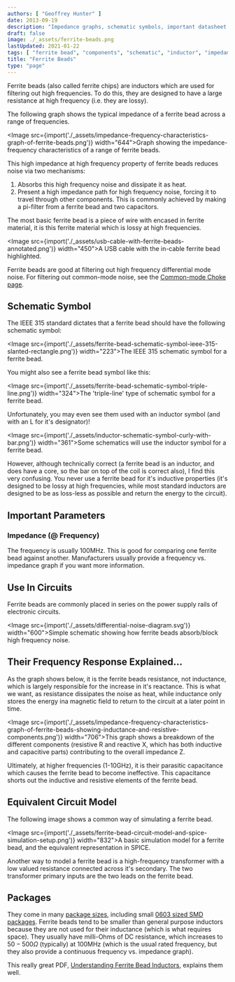 ```yaml
---
authors: [ "Geoffrey Hunter" ]
date: 2013-09-19
description: "Impedance graphs, schematic symbols, important datasheet parameters, uses, example circuits and more info on ferrite beads."
draft: false
image: ./_assets/ferrite-beads.png
lastUpdated: 2021-01-22
tags: [ "ferrite bead", "components", "schematic", "inductor", "impedance", "PCBs", "filter", "high frequency" ]
title: "Ferrite Beads"
type: "page"
---
```


Ferrite beads (also called ferrite chips) are inductors which are used for filtering out high frequencies. To do this, they are designed to have a large resistance at high frequency (i.e. they are lossy).

The following graph shows the typical impedance of a ferrite bead across a range of frequencies.

<Image src={import('./_assets/impedance-frequency-characteristics-graph-of-ferrite-beads.png')} width="644">Graph showing the impedance-frequency characteristics of a range of ferrite beads.</Image>

This high impedance at high frequency property of ferrite beads reduces noise via two mechanisms:

1. Absorbs this high frequency noise and dissipate it as heat.
1. Present a high impedance path for high frequency noise, forcing it to travel through other components. This is commonly achieved by making a pi-filter from a ferrite bead and two capacitors.

The most basic ferrite bead is a piece of wire with encased in ferrite material, it is this ferrite material which is lossy at high frequencies.

<Image src={import('./_assets/usb-cable-with-ferrite-beads-annotated.png')} width="450">A USB cable with the in-cable ferrite bead highlighted.</Image>

Ferrite beads are good at filtering out high frequency differential mode noise. For filtering out common-mode noise, see the [Common-mode Choke page](/electronics/components/common-mode-chokes).

## Schematic Symbol

The IEEE 315 standard dictates that a ferrite bead should have the following schematic symbol:

<Image src={import('./_assets/ferrite-bead-schematic-symbol-ieee-315-slanted-rectangle.png')} width="223">The IEEE 315 schematic symbol for a ferrite bead.</Image>

You might also see a ferrite bead symbol like this:

<Image src={import('./_assets/ferrite-bead-schematic-symbol-triple-line.png')} width="324">The 'triple-line' type of schematic symbol for a ferrite bead.</Image>

Unfortunately, you may even see them used with an inductor symbol (and with an L for it's designator)!

<Image src={import('./_assets/inductor-schematic-symbol-curly-with-bar.png')} width="361">Some schematics will use the inductor symbol for a ferrite bead.</Image>

However, although technically correct (a ferrite bead is an inductor, and does have a core, so the bar on top of the coil is correct also), I find this very confusing. You never use a ferrite bead for it's inductive properties (it's designed to be lossy at high frequencies, while most standard inductors are designed to be as loss-less as possible and return the energy to the circuit).

## Important Parameters

### Impedance (@ Frequency)

The frequency is usually 100MHz. This is good for comparing one ferrite bead against another. Manufacturers usually provide a frequency vs. impedance graph if you want more information.

## Use In Circuits

Ferrite beads are commonly placed in series on the power supply rails of electronic circuits.

<Image src={import('./_assets/differential-noise-diagram.svg')} width="600">Simple schematic showing how ferrite beads absorb/block high frequency noise.</Image>

## Their Frequency Response Explained...

As the graph shows below, it is the ferrite beads resistance, not inductance, which is largely responsible for the increase in it's reactance. This is what we want, as resistance dissipates the noise as heat, while inductance only stores the energy ina magnetic field to return to the circuit at a later point in time.

<Image src={import('./_assets/impedance-frequency-characteristics-graph-of-ferrite-beads-showing-inductance-and-resistive-components.png')} width="706">This graph shows a breakdown of the different components (resistive R and reactive X, which has both inductive and capacitive parts) contributing to the overall impedance Z.</Image>

Ultimately, at higher frequencies (1-10GHz), it is their parasitic capacitance which causes the ferrite bead to become ineffective. This capacitance shorts out the inductive and resistive elements of the ferrite bead.

## Equivalent Circuit Model

The following image shows a common way of simulating a ferrite bead.

<Image src={import('./_assets/ferrite-bead-circuit-model-and-spice-simulation-setup.png')} width="832">A basic simulation model for a ferrite bead, and the equivalent representation in SPICE.</Image>

Another way to model a ferrite bead is a high-frequency transformer with a low valued resistance connected across it's secondary. The two transformer primary inputs are the two leads on the ferrite bead.

## Packages

They come in many [package sizes](/pcb-design/component-packages/), including small [0603 sized SMD packages](/pcb-design/component-packages/chip-eia-component-packages/). Ferrite beads tend to be smaller than general purpose inductors because they are not used for their inductance (which is what requires space). They usually have milli-Ohms of DC resistance, which increases to $50-500\Omega$ (typically) at 100MHz (which is the usual rated frequency, but they also provide a continuous frequency vs. impedance graph).

This really great PDF, [Understanding Ferrite Bead Inductors](http://lpvo.fe.uni-lj.si/fileadmin/files/Izobrazevanje/RES/Gradiva/07/Ferrite%20beads.pdf), explains them well.
